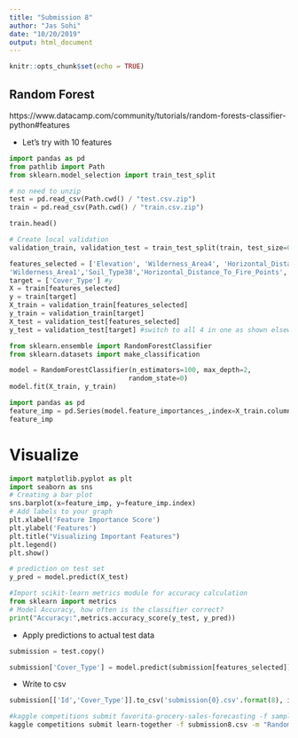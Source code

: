 ```yaml
---
title: "Submission 8"
author: "Jas Sohi"
date: "10/20/2019"
output: html_document
---
```


```r
knitr::opts_chunk$set(echo = TRUE)
```

## Random Forest

https://www.datacamp.com/community/tutorials/random-forests-classifier-python#features

* Let's try with 10 features

```python
import pandas as pd
from pathlib import Path
from sklearn.model_selection import train_test_split
```

```python
# no need to unzip
test = pd.read_csv(Path.cwd() / "test.csv.zip")
train = pd.read_csv(Path.cwd() / "train.csv.zip")

train.head()
```

```python
# Create local validation
validation_train, validation_test = train_test_split(train, test_size=0.3, random_state=123)
```


```python
features_selected = ['Elevation', 'Wilderness_Area4', 'Horizontal_Distance_To_Roadways', 'Soil_Type10', 'Soil_Type3',
'Wilderness_Area1','Soil_Type38','Horizontal_Distance_To_Fire_Points','Horizontal_Distance_To_Hydrology','Soil_Type39'] #x
target = ['Cover_Type'] #y
X = train[features_selected]
y = train[target]
X_train = validation_train[features_selected]
y_train = validation_train[target]
X_test = validation_test[features_selected]
y_test = validation_test[target] #switch to all 4 in one as shown elsewhere
```


```python
from sklearn.ensemble import RandomForestClassifier
from sklearn.datasets import make_classification

model = RandomForestClassifier(n_estimators=100, max_depth=2,
                              random_state=0)
model.fit(X_train, y_train)  
```

```python
import pandas as pd
feature_imp = pd.Series(model.feature_importances_,index=X_train.columns).sort_values(ascending=False)
feature_imp
```

# Visualize

```python
import matplotlib.pyplot as plt
import seaborn as sns
# Creating a bar plot
sns.barplot(x=feature_imp, y=feature_imp.index)
# Add labels to your graph
plt.xlabel('Feature Importance Score')
plt.ylabel('Features')
plt.title("Visualizing Important Features")
plt.legend()
plt.show()
```

```python
# prediction on test set
y_pred = model.predict(X_test)

#Import scikit-learn metrics module for accuracy calculation
from sklearn import metrics
# Model Accuracy, how often is the classifier correct?
print("Accuracy:",metrics.accuracy_score(y_test, y_pred))
```

* Apply predictions to actual test data

```python
submission = test.copy()
```

```python
submission['Cover_Type'] = model.predict(submission[features_selected])
```

* Write to csv

```python
submission[['Id','Cover_Type']].to_csv('submission{0}.csv'.format(8), index=False)
```

```bash
#kaggle competitions submit favorita-grocery-sales-forecasting -f sample_submission_favorita.csv.7z -m "My submission message"
kaggle competitions submit learn-together -f submission8.csv -m "Random forest submission with top 10 features"
```
